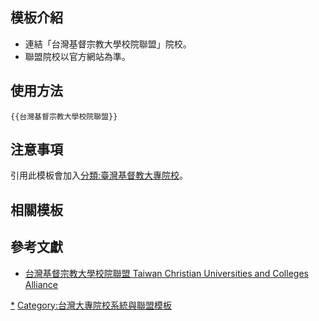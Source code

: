 <includeonly><!-- 在這裡加入模板的保護標識 --></includeonly><noinclude>{{Documentation subpage}}</noinclude>
<!-- 在本行下編輯模板說明 -->

== 模板介紹 ==
* 連結「台灣基督宗教大學校院聯盟」院校。
* 聯盟院校以官方網站為準。

==使用方法==
<pre>{{台灣基督宗教大學校院聯盟}}</pre>

== 注意事項 ==
引用此模板會加入[[:Category:臺灣基督教大專院校|分類:臺灣基督教大專院校]]。

== 相關模板 ==

{{台灣高等教育模板導航}}

== 參考文獻 ==
* [http://taicuca.fju.edu.tw/ 台灣基督宗教大學校院聯盟 Taiwan Christian Universities and Colleges Alliance]

<includeonly>
<!-- 本行下加入模板的分類 -->
[[Category:臺灣基督教大專院校|*]]
[[Category:台灣大專院校系統與聯盟模板]]

<!-- 本行下加入模板的跨語言鏈接 -->
</includeonly>